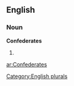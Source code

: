 ==English==

===Noun===
'''Confederates'''

# {{plural of|[[Confederate]]}}

[[Category:English plurals]]

[[ar:Confederates]]